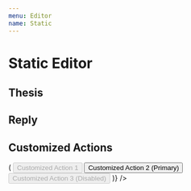 ```yaml
---
menu: Editor
name: Static
---
```



# Static Editor

## Thesis

<Playground>
  <RonpaStaticEditor 
    username="Jack"
    onAction={console.log}
    insiders={['a', 'b']}
  />
</Playground>

## Reply

<Playground>
  <RonpaStaticEditor 
    username="Jack"
    story="story"
    reply="reply"
    onAction={console.log}
  />
</Playground>

## Customized Actions

<Playground>
  <RonpaStaticEditor 
    username="Jack"
    onAction={console.log}
    actions={(onAction, shouldEmit) => (
      <Button.Group style={{marginTop: '5px'}}>
        <Button onClick={onAction} disabled={!shouldEmit()}>Customized Action 1</Button>
        <Button onClick={onAction} type="primary">Customized Action 2 (Primary)</Button>
        <Button onClick={onAction} disabled>Customized Action 3 (Disabled)</Button>
      </Button.Group>
    )}
  />
</Playground>
